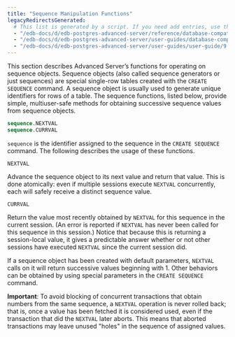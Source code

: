```yaml
---
title: "Sequence Manipulation Functions"
legacyRedirectsGenerated:
  # This list is generated by a script. If you need add entries, use the `legacyRedirects` key.
  - "/edb-docs/d/edb-postgres-advanced-server/reference/database-compatibility-for-oracle-developers-reference-guide/9.6/Database_Compatibility_for_Oracle_Developers_Reference_Guide.1.102.html"
  - "/edb-docs/d/edb-postgres-advanced-server/user-guides/database-compatibility-for-oracle-developers-guide/9.5/Database_Compatibility_for_Oracle_Developers_Guide.1.136.html"
  - "/edb-docs/d/edb-postgres-advanced-server/user-guides/user-guide/9.5/EDB_Postgres_Enterprise_Guide.1.045.html"
---
```


<div id="sequence_manipulation_functions" class="registered_link"></div>

This section describes Advanced Server’s functions for operating on sequence objects. Sequence objects (also called sequence generators or just sequences) are special single-row tables created with the `CREATE SEQUENCE` command. A sequence object is usually used to generate unique identifiers for rows of a table. The sequence functions, listed below, provide simple, multiuser-safe methods for obtaining successive sequence values from sequence objects.

```sql
sequence.NEXTVAL
sequence.CURRVAL
```

`sequence` is the identifier assigned to the sequence in the `CREATE SEQUENCE` command. The following describes the usage of these functions.

`NEXTVAL`

 Advance the sequence object to its next value and return that value. This is done atomically: even if multiple sessions execute `NEXTVAL` concurrently, each will safely receive a distinct sequence value.

`CURRVAL`

 Return the value most recently obtained by `NEXTVAL` for this sequence in the current session. (An error is reported if `NEXTVAL` has never been called for this sequence in this session.) Notice that because this is returning a session-local value, it gives a predictable answer whether or not other sessions have executed `NEXTVAL` since the current session did.

If a sequence object has been created with default parameters, `NEXTVAL` calls on it will return successive values beginning with 1. Other behaviors can be obtained by using special parameters in the `CREATE SEQUENCE` command.

**Important**: To avoid blocking of concurrent transactions that obtain numbers from the same sequence, a `NEXTVAL` operation is never rolled back; that is, once a value has been fetched it is considered used, even if the transaction that did the `NEXTVAL` later aborts. This means that aborted transactions may leave unused "holes" in the sequence of assigned values.
